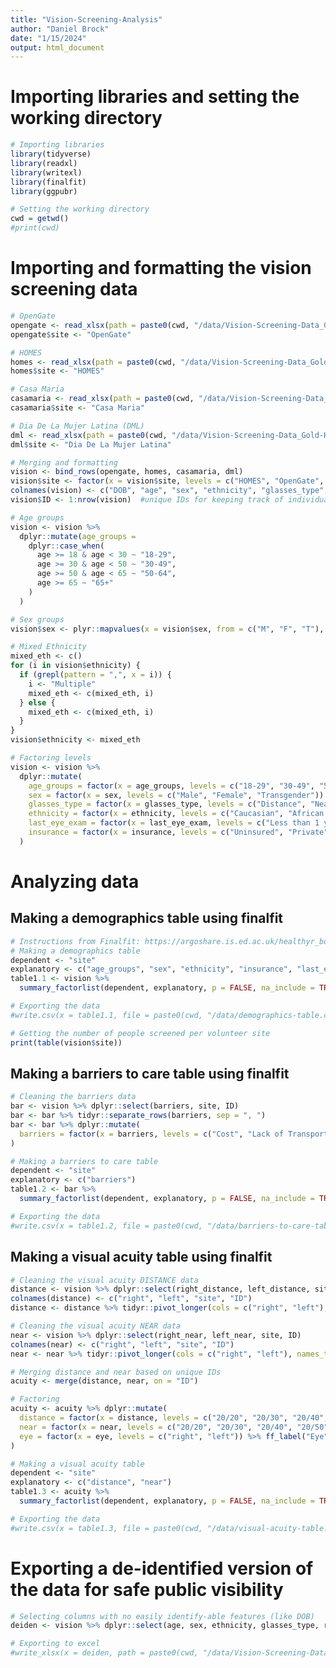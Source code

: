 ```yaml
---
title: "Vision-Screening-Analysis"
author: "Daniel Brock"
date: "1/15/2024"
output: html_document
---
```


# Importing libraries and setting the working directory

```r
# Importing libraries 
library(tidyverse)
library(readxl)
library(writexl)
library(finalfit)
library(ggpubr)

# Setting the working directory
cwd = getwd()
#print(cwd)
```

# Importing and formatting the vision screening data

```r
# OpenGate
opengate <- read_xlsx(path = paste0(cwd, "/data/Vision-Screening-Data_Gold-Humanism_RAW.xlsx"), sheet = "OpenGate")
opengate$site <- "OpenGate"

# HOMES
homes <- read_xlsx(path = paste0(cwd, "/data/Vision-Screening-Data_Gold-Humanism_RAW.xlsx"), sheet = "HOMES")
homes$site <- "HOMES"

# Casa Maria
casamaria <- read_xlsx(path = paste0(cwd, "/data/Vision-Screening-Data_Gold-Humanism_RAW.xlsx"), sheet = "Casa Maria")
casamaria$site <- "Casa Maria"

# Dia De La Mujer Latina (DML)
dml <- read_xlsx(path = paste0(cwd, "/data/Vision-Screening-Data_Gold-Humanism_RAW.xlsx"), sheet = "Dia De La Mujer Latina")
dml$site <- "Dia De La Mujer Latina"

# Merging and formatting
vision <- bind_rows(opengate, homes, casamaria, dml)
vision$site <- factor(x = vision$site, levels = c("HOMES", "OpenGate", "Casa Maria", "Dia De La Mujer Latina"))
colnames(vision) <- c("DOB", "age", "sex", "ethnicity", "glasses_type", "right_distance", "left_distance", "right_near", "left_near", "last_eye_exam", "insurance", "barriers", "referral", "screening_date", "site") #renaming columns
vision$ID <- 1:nrow(vision)  #unique IDs for keeping track of individuals

# Age groups
vision <- vision %>% 
  dplyr::mutate(age_groups =
    dplyr::case_when(
      age >= 18 & age < 30 ~ "18-29",
      age >= 30 & age < 50 ~ "30-49",
      age >= 50 & age < 65 ~ "50-64",
      age >= 65 ~ "65+"
    )
  )

# Sex groups
vision$sex <- plyr::mapvalues(x = vision$sex, from = c("M", "F", "T"), to = c("Male", "Female", "Transgender"))

# Mixed Ethnicity
mixed_eth <- c()
for (i in vision$ethnicity) {
  if (grepl(pattern = ",", x = i)) {
    i <- "Multiple"
    mixed_eth <- c(mixed_eth, i)
  } else {
    mixed_eth <- c(mixed_eth, i)
  }
}
vision$ethnicity <- mixed_eth

# Factoring levels
vision <- vision %>% 
  dplyr::mutate(
    age_groups = factor(x = age_groups, levels = c("18-29", "30-49", "50-64", "65+")) %>% ff_label("Age Groups"),
    sex = factor(x = sex, levels = c("Male", "Female", "Transgender")) %>% ff_label("Sex"),
    glasses_type = factor(x = glasses_type, levels = c("Distance", "Near", "Both")) %>% ff_label("Type of Glasses"),
    ethnicity = factor(x = ethnicity, levels = c("Caucasian", "African American", "Hispanic/Latino", "Native American", "Multiple", "Other")) %>% ff_label("Ethnicity"),
    last_eye_exam = factor(x = last_eye_exam, levels = c("Less than 1 year", "1-2 years", "3-5 years", "More than 5 years", "Never")) %>% ff_label("Last Eye Exam"),
    insurance = factor(x = insurance, levels = c("Uninsured", "Private", "Medicare", "Medicaid", "County/City Health", "Goldcard", "Affordable Care Act", "Molina")) %>% ff_label("Insurance")
  )
```



# Analyzing data

## Making a demographics table using finalfit

```r
# Instructions from Finalfit: https://argoshare.is.ed.ac.uk/healthyr_book/finalfit-approach.html
# Making a demographics table
dependent <- "site"
explanatory <- c("age_groups", "sex", "ethnicity", "insurance", "last_eye_exam")
table1.1 <- vision %>% 
  summary_factorlist(dependent, explanatory, p = FALSE, na_include = TRUE, digits = c(1, 1, 3, 1, 0))

# Exporting the data
#write.csv(x = table1.1, file = paste0(cwd, "/data/demographics-table.csv"), row.names = FALSE)
```

```r
# Getting the number of people screened per volunteer site
print(table(vision$site))
```


## Making a barriers to care table using finalfit

```r
# Cleaning the barriers data
bar <- vision %>% dplyr::select(barriers, site, ID)
bar <- bar %>% tidyr::separate_rows(barriers, sep = ", ")
bar <- bar %>% dplyr::mutate(
  barriers = factor(x = barriers, levels = c("Cost", "Lack of Transportation", "Lack of Knowledge", "Clinic Waiting Time", "Fear of Doctors", "Fear of Treatment", "Other", "None")) %>% ff_label("Barriers to Care")
)

# Making a barriers to care table
dependent <- "site"
explanatory <- c("barriers")
table1.2 <- bar %>% 
  summary_factorlist(dependent, explanatory, p = FALSE, na_include = TRUE)

# Exporting the data
#write.csv(x = table1.2, file = paste0(cwd, "/data/barriers-to-care-table.csv"), row.names = FALSE)
```


## Making a visual acuity table using finalfit

```r
# Cleaning the visual acuity DISTANCE data
distance <- vision %>% dplyr::select(right_distance, left_distance, site, ID)
colnames(distance) <- c("right", "left", "site", "ID")
distance <- distance %>% tidyr::pivot_longer(cols = c("right", "left"), names_to = "eye", values_to = "distance")

# Cleaning the visual acuity NEAR data
near <- vision %>% dplyr::select(right_near, left_near, site, ID)
colnames(near) <- c("right", "left", "site", "ID")
near <- near %>% tidyr::pivot_longer(cols = c("right", "left"), names_to = "eye", values_to = "near")

# Merging distance and near based on unique IDs
acuity <- merge(distance, near, on = "ID")

# Factoring
acuity <- acuity %>% dplyr::mutate(
  distance = factor(x = distance, levels = c("20/20", "20/30", "20/40", "20/50", "20/70", "20/100", "20/200", "unable to screen")) %>% ff_label("Distance Visual Acuity"),
  near = factor(x = near, levels = c("20/20", "20/30", "20/40", "20/50", "20/70", "20/100", "20/200", "unable to screen")) %>% ff_label("Near Visual Acuity"),
  eye = factor(x = eye, levels = c("right", "left")) %>% ff_label("Eye"),
)

# Making a visual acuity table
dependent <- "site"
explanatory <- c("distance", "near")
table1.3 <- acuity %>% 
  summary_factorlist(dependent, explanatory, p = FALSE, na_include = TRUE)

# Exporting the data
#write.csv(x = table1.3, file = paste0(cwd, "/data/visual-acuity-table.csv"), row.names = FALSE)
```




# Exporting a de-identified version of the data for safe public visibility

```r
# Selecting columns with no easily identify-able features (like DOB)
deiden <- vision %>% dplyr::select(age, sex, ethnicity, glasses_type, right_distance, left_distance, right_near, left_near, last_eye_exam, insurance, barriers, referral, screening_date, site)

# Exporting to excel
#write_xlsx(x = deiden, path = paste0(cwd, "/data/Vision-Screening-Data_Gold-Humanism_DEIDENTIFIED.xlsx"))
```




















































